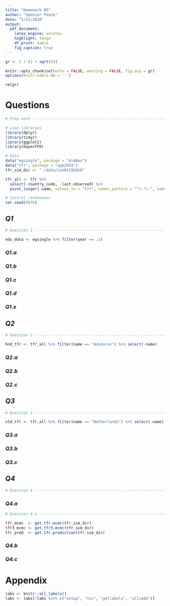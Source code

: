 ```yaml
---
title: "Homework 05"
author: "Spencer Pease"
date: "5/11/2020"
output:
  pdf_document:
    latex_engine: xelatex
    highlight: tango
    df_print: kable
    fig_caption: true
---
```


```r

gr <- 2 / (1 + sqrt(5))

knitr::opts_chunk$set(echo = FALSE, warning = FALSE, fig.asp = gr)
options(knitr.kable.NA = '-')

rm(gr)
```

# Questions

```r

# Prep work ---------------------------------------------------------------

# Load libraries
library(dplyr)
library(tidyr)
library(ggplot2)
library(bayesTFR)

# Data
data("egsingle", package = "mlmRev")
data("tfr", package = "wpp2019")
tfr_sim_dir <- "./data/sim01192018"

tfr_all <- tfr %>%
  select(-country_code, -last.observed) %>%
  pivot_longer(-name, values_to = "tfr", names_pattern = "^(.*)-", names_to = "year")

# Control randomness
set.seed(9876)

```

## _Q1_

```r

# Question 1 --------------------------------------------------------------

edu_data <- egsingle %>% filter(year == .5)

```


### _Q1.a_
### _Q1.b_
### _Q1.c_
### _Q1.d_
### _Q1.e_

## _Q2_

```r

# Question 2 --------------------------------------------------------------

hnd_tfr <- tfr_all %>% filter(name == "Honduras") %>% select(-name)

```


### _Q2.a_
### _Q2.b_
### _Q2.c_

## _Q3_

```r

# Question 3 --------------------------------------------------------------

nld_tfr <- tfr_all %>% filter(name == "Netherlands") %>% select(-name)

```

### _Q3.a_
### _Q3.b_
### _Q3.c_

## _Q4_

```r

# Question 4 --------------------------------------------------------------

```

### _Q4.a_

```r

# Question 4.a ------------------------------------------------------------

tfr_mcmc  <- get.tfr.mcmc(tfr_sim_dir)
tfr3_mcmc <- get.tfr3.mcmc(tfr_sim_dir)
tfr_pred  <- get.tfr.prediction(tfr_sim_dir)

```


### _Q4.b_
### _Q4.c_


# Appendix

```r
labs <- knitr::all_labels()
labs <- labs[!labs %in% c("setup", "toc", "getlabels", "allcode")]
```

```r
```
